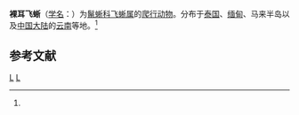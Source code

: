 {{Speciesbox
| genus = Draco
| species = blanfordii
| authority = (Boulenger, 1885)<ref name='id4389'>{{cite web| url =http://www.bioinfo.cn/db05/BjdwSpecies.php?action=view&id=4389| title =裸耳飞蜥| work =《中国动物物种编目数据库》| publisher =中国科学院微生物研究所| author =中国科学院动物研究所| accessdate =2009-04-11| deadurl =yes| archiveurl =https://web.archive.org/web/20160305101002/http://www.bioinfo.cn/db05/BjdwSpecies.php?action=view&id=4389| archivedate =2016-03-05| df =}}</ref>
}}

'''裸耳飞蜥'''（[[学名|学名]]：{{lang|la|''Draco blanfordii''}}）为[[鬣蜥科|鬣蜥科]][[飞蜥属|飞蜥属]]的[[爬行动物|爬行动物]]。分布于[[泰国|泰国]]、[[缅甸|缅甸]]、马来半岛以及[[中国大陆|中国大陆]]的[[云南|云南]]等地。<ref name='id4389'/>

== 参考文献 ==
{{reflist}}

{{Taxonbar}}

[[Category:飞蜥属|L]]
[[Category:1885年描述的动物|L]]


{{蜥蜴小作品}}